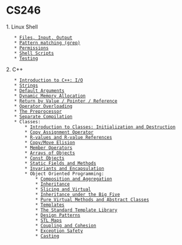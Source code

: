 = CS246 =

1. Linux Shell
	* [[shell/fileio|Files, Input, Output]]
	* [[shell/grep|Pattern matching (grep)]]
	* [[shell/permissions|Permissions]]
	* [[shell/shellscripts|Shell Scripts]]
	* [[shell/testing|Testing]]
2. C++
	* [[C++/intro+io|Introduction to C++: I/O]]
	* [[C++/string|Strings]]
	* [[C++/defaultarguments|Default Arguments]]
	* [[C++/dynamicmemoryalloc|Dynamic Memory Allocation]]
	* [[C++/returnby|Return by Value / Pointer / Reference]]
	* [[C++/operatoroverloading|Operator Overloading]]
	* [[C++/preprocessor|The Preprocessor]]
	* [[C++/separatecompilation|Separate Compilation]]
	* Classes:
		* [[C++/classes/introclasses|Introduction to Classes: Initialization and Destruction]]
		* [[C++/classes/copyassignmentoperator|Copy Assignment Operator]]
		* [[C++/classes/rvalues|R-values and R-value References]]
		* [[C++/classes/elision|Copy/Move Elision]]
		* [[C++/classes/memberoperators|Member Operators]]
		* [[C++/classes/objectsarray|Arrays of Objects]]
		* [[C++/classes/constobjects|Const Objects]]
		* [[C++/classes/static|Static Fields and Methods]]
		* [[C++/invariants+encapsulation|Invariants and Encapsulation]]
		* Object Oriented Programming:
			* [[C++/OOP/composition+aggregation|Composition and Aggregation]]
			* [[C++/OOP/inheritance|Inheritance]]
			* [[C++/OOP/slicing+virtual|Slicing and Virtual]]
			* [[C++/OOP/big5inheritance|Inheritance under the Big Five]]
			* [[C++/OOP/purevirtual|Pure Virtual Methods and Abstract Classes]]
			* [[C++/templates|Templates]]
			* [[C++/stl|The Standard Template Library]]
			* [[C++/OOP/designpatterns|Design Patterns]]
			* [[C++/OOP/stlmaps|STL Maps]]
			* [[C++/OOP/coupling+cohesion|Coupling and Cohesion]]
			* [[C++/exceptionsafety|Exception Safety]]
			* [[C++/casting|Casting]]
